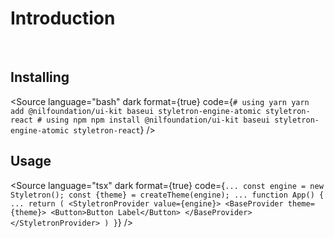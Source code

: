 
<Meta title="Documentation/Introduction" />

# Introduction

<br />

## Installing

<Source
  language="bash"
  dark
  format={true}
  code={`
        # using yarn
        yarn add @nilfoundation/ui-kit baseui styletron-engine-atomic styletron-react
        # using npm
        npm install @nilfoundation/ui-kit baseui styletron-engine-atomic styletron-react
  `}
/>

## Usage

<Source
  language="tsx"
  dark
  format={true}
  code={`
    ...
    const engine = new Styletron();
    const {theme} = createTheme(engine);
    ...
    function App() {
      ...
      return (
        <StyletronProvider value={engine}>
          <BaseProvider theme={theme}>
            <Button>Button Label</Button>
          </BaseProvider>
        </StyletronProvider>
      )
    }
`}
/>
